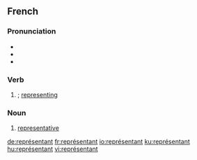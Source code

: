 ==French==

===Pronunciation===
*{{audio|Fr-représentant.ogg|audio}}
* {{IPA|/ʁǝ.pʁe.zɑ̃.tɑ̃/}}
* {{SAMPA|/R@.pRe.zA~.tA~/}}

===Verb===
{{infl|fr|present participle}}

# {{present participle of|[[représenter]]}}; [[representing]]

===Noun===
{{fr-infl-noun|sm=représentant|sf=représentante|pm=représentants|pf=représentantes|smp=ʁǝ.pʁe.zɑ̃.tɑ̃|sfp=ʁǝ.pʁe.zɑ̃.tɑ̃t|pmp=ʁǝ.pʁe.zɑ̃.tɑ̃|pfp=ʁǝ.pʁe.zɑ̃.tɑ̃t}}

# [[representative]]

[[de:représentant]]
[[fr:représentant]]
[[io:représentant]]
[[ku:représentant]]
[[hu:représentant]]
[[vi:représentant]]